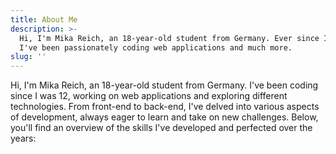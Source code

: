 ```yaml
---
title: About Me
description: >-
  Hi, I'm Mika Reich, an 18-year-old student from Germany. Ever since I was 12,
  I've been passionately coding web applications and much more.
slug: ''
---
```


<HeroSection />

<TextLarge>Hi, I'm Mika Reich, an 18-year-old student from Germany. I've been coding 
  <Underline>since I was 12</Underline>, working on <Underline>web applications</Underline> and <Underline>exploring 
  different technologies</Underline>. From front-end to back-end, I've delved into 
  various aspects of development, always eager to learn and take on new challenges. 
  Below, you'll find an overview of the skills I've developed and perfected over 
  the years:</TextLarge>

<AllSkills />
